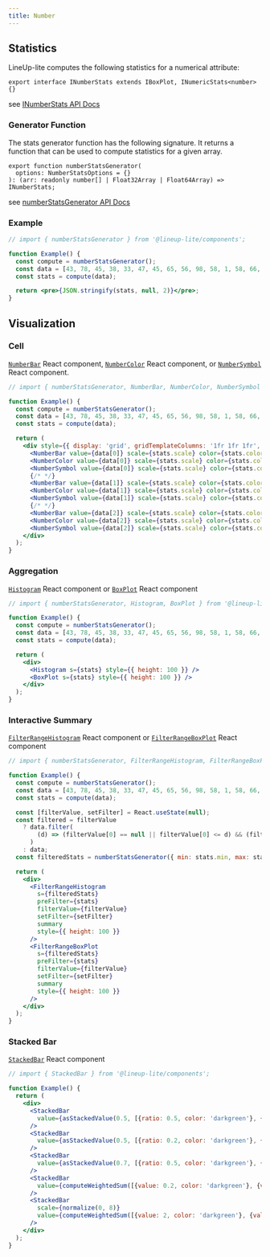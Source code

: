```yaml
---
title: Number
---
```


## Statistics

LineUp-lite computes the following statistics for a numerical attribute:

```tsx
export interface INumberStats extends IBoxPlot, INumericStats<number> {}
```

see [INumberStats API Docs](https://lineup-lite.js.org/api/components/interfaces/inumberstats.html)

### Generator Function

The stats generator function has the following signature. It returns a function that can be used to compute statistics for a given array.

```tsx
export function numberStatsGenerator(
  options: NumberStatsOptions = {}
): (arr: readonly number[] | Float32Array | Float64Array) => INumberStats;
```

see [numberStatsGenerator API Docs](https://lineup-lite.js.org/api/components/modules.html#numberstatsgenerator)

### Example

```jsx live
// import { numberStatsGenerator } from '@lineup-lite/components';

function Example() {
  const compute = numberStatsGenerator();
  const data = [43, 78, 45, 38, 33, 47, 45, 65, 56, 98, 58, 1, 58, 66, 57, 85, 32, 45, 75];
  const stats = compute(data);

  return <pre>{JSON.stringify(stats, null, 2)}</pre>;
}
```

## Visualization

### Cell

[`NumberBar`](https://lineup-lite.js.org/api/components/modules.html#numberbar) React component,
[`NumberColor`](https://lineup-lite.js.org/api/components/modules.html#numbercolor) React component, or
[`NumberSymbol`](https://lineup-lite.js.org/api/components/modules.html#numbersymbol) React component.

```jsx live
// import { numberStatsGenerator, NumberBar, NumberColor, NumberSymbol } from '@lineup-lite/components';

function Example() {
  const compute = numberStatsGenerator();
  const data = [43, 78, 45, 38, 33, 47, 45, 65, 56, 98, 58, 1, 58, 66, 57, 85, 32, 45, 75];
  const stats = compute(data);

  return (
    <div style={{ display: 'grid', gridTemplateColumns: '1fr 1fr 1fr', gridGap: 10 }}>
      <NumberBar value={data[0]} scale={stats.scale} color={stats.color} format={stats.format} />
      <NumberColor value={data[0]} scale={stats.scale} color={stats.color} format={stats.format} />
      <NumberSymbol value={data[0]} scale={stats.scale} color={stats.color} format={stats.format} />
      {/* */}
      <NumberBar value={data[1]} scale={stats.scale} color={stats.color} format={stats.format} />
      <NumberColor value={data[1]} scale={stats.scale} color={stats.color} format={stats.format} />
      <NumberSymbol value={data[1]} scale={stats.scale} color={stats.color} format={stats.format} />
      {/* */}
      <NumberBar value={data[2]} scale={stats.scale} color={stats.color} format={stats.format} />
      <NumberColor value={data[2]} scale={stats.scale} color={stats.color} format={stats.format} />
      <NumberSymbol value={data[2]} scale={stats.scale} color={stats.color} format={stats.format} />
    </div>
  );
}
```

### Aggregation

[`Histogram`](https://lineup-lite.js.org/api/components/modules.html#histogram) React component or
[`BoxPlot`](https://lineup-lite.js.org/api/components/modules.html#boxplot) React component

```jsx live
// import { numberStatsGenerator, Histogram, BoxPlot } from '@lineup-lite/components';

function Example() {
  const compute = numberStatsGenerator();
  const data = [43, 78, 45, 38, 33, 47, 45, 65, 56, 98, 58, 1, 58, 66, 57, 85, 32, 45, 75];
  const stats = compute(data);

  return (
    <div>
      <Histogram s={stats} style={{ height: 100 }} />
      <BoxPlot s={stats} style={{ height: 100 }} />
    </div>
  );
}
```

### Interactive Summary

[`FilterRangeHistogram`](https://lineup-lite.js.org/api/components/modules.html#filterrangehistogram) React component or
[`FilterRangeBoxPlot`](https://lineup-lite.js.org/api/components/modules.html#filterrangeboxplot) React component

```jsx live
// import { numberStatsGenerator, FilterRangeHistogram, FilterRangeBoxPlot } from '@lineup-lite/components';

function Example() {
  const compute = numberStatsGenerator();
  const data = [43, 78, 45, 38, 33, 47, 45, 65, 56, 98, 58, 1, 58, 66, 57, 85, 32, 45, 75];
  const stats = compute(data);

  const [filterValue, setFilter] = React.useState(null);
  const filtered = filterValue
    ? data.filter(
        (d) => (filterValue[0] == null || filterValue[0] <= d) && (filterValue[1] == null || d <= filterValue[1])
      )
    : data;
  const filteredStats = numberStatsGenerator({ min: stats.min, max: stats.max })(filtered);

  return (
    <div>
      <FilterRangeHistogram
        s={filteredStats}
        preFilter={stats}
        filterValue={filterValue}
        setFilter={setFilter}
        summary
        style={{ height: 100 }}
      />
      <FilterRangeBoxPlot
        s={filteredStats}
        preFilter={stats}
        filterValue={filterValue}
        setFilter={setFilter}
        summary
        style={{ height: 100 }}
      />
    </div>
  );
}
```

### Stacked Bar


[`StackedBar`](https://lineup-lite.js.org/api/components/modules.html#stackedbar) React component

```jsx live
// import { StackedBar } from '@lineup-lite/components';

function Example() {
  return (
    <div>
      <StackedBar
        value={asStackedValue(0.5, [{ratio: 0.5, color: 'darkgreen'}, {ratio: 0.5, color: 'darkblue'}])}
      />
      <StackedBar
        value={asStackedValue(0.5, [{ratio: 0.2, color: 'darkgreen'}, {ratio: 0.8, color: 'darkblue'}])}
      />
      <StackedBar
        value={asStackedValue(0.7, [{ratio: 0.5, color: 'darkgreen'}, {ratio: 0.5, color: 'darkblue'}])}
      />
      <StackedBar
        value={computeWeightedSum([{value: 0.2, color: 'darkgreen'}, {value: 0.8, color: 'darkblue'}])}
      />
      <StackedBar
        scale={normalize(0, 8)}
        value={computeWeightedSum([{value: 2, color: 'darkgreen'}, {value: 4, color: 'darkblue'}])}
      />
    </div>
  );
}
```